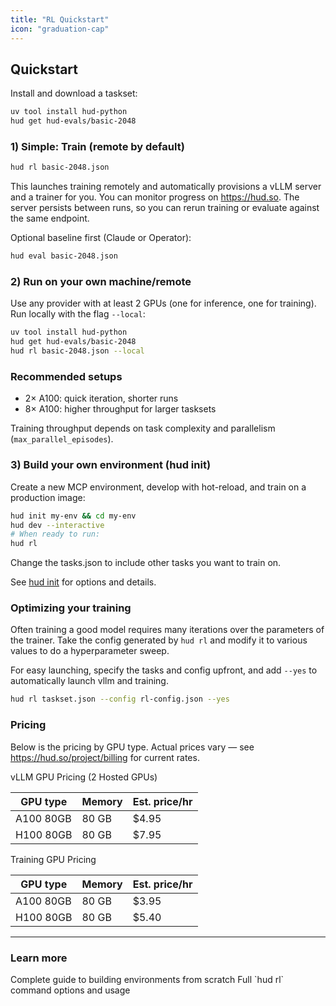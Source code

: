 ```yaml
---
title: "RL Quickstart"
icon: "graduation-cap"
---
```


## Quickstart

Install and download a taskset:

```bash
uv tool install hud-python
hud get hud-evals/basic-2048
```

### 1) Simple: Train (remote by default)

```bash
hud rl basic-2048.json
```

This launches training remotely and automatically provisions a vLLM server and a trainer for you. You can monitor progress on https://hud.so. The server persists between runs, so you can rerun training or evaluate against the same endpoint.

Optional baseline first (Claude or Operator):

```bash
hud eval basic-2048.json
```

### 2) Run on your own machine/remote

Use any provider with at least 2 GPUs (one for inference, one for training). Run locally with the flag `--local`:

```bash
uv tool install hud-python
hud get hud-evals/basic-2048
hud rl basic-2048.json --local
```

### Recommended setups

- 2× A100: quick iteration, shorter runs
- 8× A100: higher throughput for larger tasksets

Training throughput depends on task complexity and parallelism (`max_parallel_episodes`).

### 3) Build your own environment (hud init)

Create a new MCP environment, develop with hot-reload, and train on a production image:

```bash
hud init my-env && cd my-env
hud dev --interactive
# When ready to run:
hud rl
```

Change the tasks.json to include other tasks you want to train on.

See [hud init](/reference/cli/init) for options and details.


### Optimizing your training

Often training a good model requires many iterations over the parameters of the trainer. Take the config generated by `hud rl` and modify it to various values to do a hyperparameter sweep.

For easy launching, specify the tasks and config upfront, and add `--yes` to automatically launch vllm and training.

```bash
hud rl taskset.json --config rl-config.json --yes
```

### Pricing

Below is the pricing by GPU type. Actual prices vary — see https://hud.so/project/billing for current rates.

vLLM GPU Pricing (2 Hosted GPUs)

| GPU type | Memory | Est. price/hr |
| --- | --- | --- |
| A100 80GB | 80 GB | $4.95 |
| H100 80GB | 80 GB | $7.95 |

Training GPU Pricing

| GPU type | Memory | Est. price/hr |
| --- | --- | --- |
| A100 80GB | 80 GB | $3.95 |
| H100 80GB | 80 GB | $5.40 |

---

### Learn more

<CardGroup cols={2}>
<Card title="Environment Quickstart" icon="cube" href="/build-environments">
  Complete guide to building environments from scratch
</Card>

<Card title="RL CLI Reference" icon="terminal" href="/reference/cli/rl">
  Full `hud rl` command options and usage
</Card>
</CardGroup>
